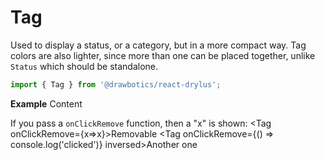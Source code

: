 


# Tag
Used to display a status, or a category, but in a more compact way. Tag colors are also lighter, since more than one can be placed together, unlike `Status` which should be standalone.
```jsx
import { Tag } from '@drawbotics/react-drylus';
```

__Example__
<Playground component={Tag}>
  <Tag>Content</Tag>
</Playground>


If you pass a `onClickRemove` function, then a "x" is shown:
<Playground>
  <Flex justify={FlexJustify.START} vSpacing={Sizes.EXTRA_SMALL}>
    <FlexItem>
      <Tag onClickRemove={x=>x}>Removable</Tag>
    </FlexItem>
    <FlexItem>
      <Tag onClickRemove={() => console.log('clicked')} inversed>Another one</Tag>
    </FlexItem>
  </Flex>
</Playground>
